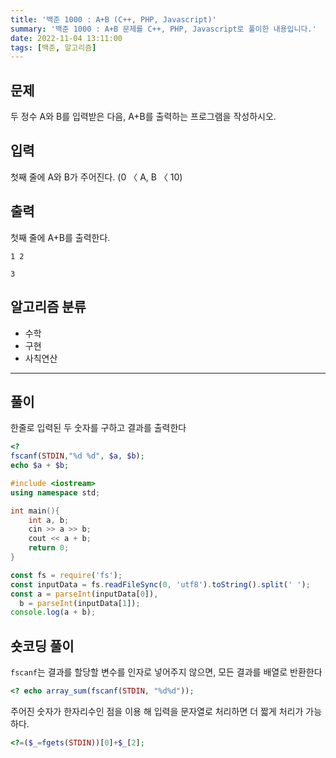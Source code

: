 ```yaml
---
title: '백준 1000 : A+B (C++, PHP, Javascript)'
summary: '백준 1000 : A+B 문제를 C++, PHP, Javascript로 풀이한 내용입니다.'
date: 2022-11-04 13:11:00
tags: [백준, 알고리즘]
---
```


## 문제

두 정수 A와 B를 입력받은 다음, A+B를 출력하는 프로그램을 작성하시오.

## 입력

첫째 줄에 A와 B가 주어진다. (0 〈 A, B 〈 10)

## 출력

첫째 줄에 A+B를 출력한다.

```text title="예제 입력"
1 2
```

```text title="예제 출력"
3
```

## 알고리즘 분류

- 수학
- 구현
- 사칙연산

---

## 풀이

한줄로 입력된 두 숫자를 구하고 결과를 출력한다

```php
<?
fscanf(STDIN,"%d %d", $a, $b);
echo $a + $b;
```

```cpp
#include <iostream>
using namespace std;

int main(){
    int a, b;
    cin >> a >> b;
    cout << a + b;
    return 0;
}
```

```javascript
const fs = require('fs');
const inputData = fs.readFileSync(0, 'utf8').toString().split(' ');
const a = parseInt(inputData[0]),
  b = parseInt(inputData[1]);
console.log(a + b);
```

## 숏코딩 풀이

`fscanf`는 결과를 할당할 변수를 인자로 넣어주지 않으면, 모든 결과를 배열로 반환한다

```php
<? echo array_sum(fscanf(STDIN, "%d%d"));
```

주어진 숫자가 한자리수인 점을 이용 해 입력을 문자열로 처리하면 더 짧게 처리가 가능하다.

```php
<?=($_=fgets(STDIN))[0]+$_[2];
```
